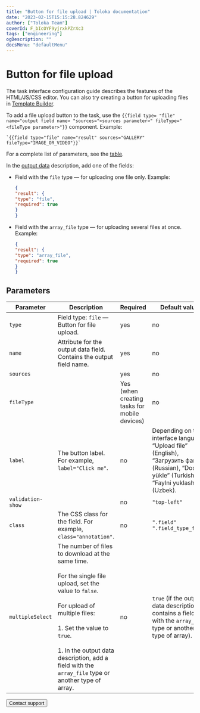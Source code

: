 ```yaml
---
title: "Button for file upload | Toloka documentation"
date: "2023-02-15T15:15:28.824629"
author: ["Toloka Team"]
coverId: F_bIcOYF9yjrxkPZrXc3
tags: ["engineering"]
ogDescription: ""
docsMenu: "defaultMenu"
---
```



# Button for file upload

<Note mode="note" title="Note">

The task interface configuration guide describes the features of the HTML/JS/CSS editor. You can also try creating a button for uploading files in [Template Builder](/docs/template-builder/reference/field.media-file).

</Note>

To add a file upload button to the task, use the `{{field type= "file" name="output field name> "sources="<sources parameter>" fileType="<fileType parameter>"}}` component. Example:

```plaintext
`{{field type="file" name="result" sources="GALLERY" fileType="IMAGE_OR_VIDEO"}}`
```

For a complete list of parameters, see the [table](#parameters).

In the [output data](/docs/glossary#input-output-data) description, add one of the fields:

- Field with the `file` type — for uploading one file only. Example:

    ```json
    {
    "result": {
    "type": "file",
    "required": true
    }
    }
    ```

- Field with the `array_file` type — for uploading several files at once. Example:

    ```json
    {
    "result": {
    "type": "array_file",
    "required": true
    }
    }
    ```

## Parameters

**Parameter**|**Description**|**Required**|**Default value**
----- | ----- | ----- | -----
`type`| Field type: `file` — Button for file upload. | yes | no
`name`| Attribute for the output data field. Contains the output field name. | yes | no
`sources`| <UploadFileTable1/>| yes | no
`fileType`| <UploadFileTable2/>| Yes (when creating tasks for mobile devices) | no
`label`| The button label. For example, `label="Click me"`. | no | Depending on the interface language, “Upload file” (English), “Загрузить файл” (Russian), “Dosya yükle” (Turkish), “Faylni yuklash” (Uzbek).
`validation-show`| <UploadFileTable3/>| no | `"top-left"`
`class`| The CSS class for the field. For example, `class="annotation"`. | no | `".field" ".field_type_file"`
`multipleSelect`| The number of files to download at the same time.<br/><br/>For the single file upload, set the value to `false`.<br/><br/>For upload of multiple files:<br/><br/>1. Set the value to `true`.<br/><br/>1. In the output data description, add a field with the `array_file` type or another type of array. | no | `true` (if the output data description contains a field with the `array_file` type or another type of array).

<Button themeColor="light" view="default" size="l" type="link" url="/docs/guide/troubleshooting/support?form-source=guide-t-components-upload-file">Contact support</Button>
